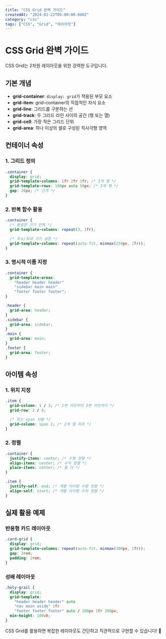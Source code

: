 ```yaml
---
title: "CSS Grid 완벽 가이드"
createdAt: "2024-01-22T09:00:00.000Z"
category: "css"
tags: ["CSS", "Grid", "레이아웃"]
---
```


# CSS Grid 완벽 가이드

CSS Grid는 2차원 레이아웃을 위한 강력한 도구입니다.

## 기본 개념

- **grid-container**: `display: grid`가 적용된 부모 요소
- **grid-item**: grid-container의 직접적인 자식 요소
- **grid-line**: 그리드를 구분하는 선
- **grid-track**: 두 그리드 라인 사이의 공간 (행 또는 열)
- **grid-cell**: 가장 작은 그리드 단위
- **grid-area**: 하나 이상의 셀로 구성된 직사각형 영역

## 컨테이너 속성

### 1. 그리드 정의

```css
.container {
  display: grid;
  grid-template-columns: 1fr 2fr 1fr; /* 3개 열 */
  grid-template-rows: 100px auto 50px; /* 3개 행 */
  gap: 20px; /* 간격 */
}
```

### 2. 반복 함수 활용

```css
.container {
  /* 동일한 크기 반복 */
  grid-template-columns: repeat(3, 1fr);

  /* 최소/최대 크기 설정 */
  grid-template-columns: repeat(auto-fit, minmax(250px, 1fr));
}
```

### 3. 명시적 이름 지정

```css
.container {
  grid-template-areas:
    "header header header"
    "sidebar main main"
    "footer footer footer";
}

.header {
  grid-area: header;
}
.sidebar {
  grid-area: sidebar;
}
.main {
  grid-area: main;
}
.footer {
  grid-area: footer;
}
```

## 아이템 속성

### 1. 위치 지정

```css
.item {
  grid-column: 1 / 3; /* 1번 라인부터 3번 라인까지 */
  grid-row: 2 / 4;

  /* 또는 span 사용 */
  grid-column: span 2; /* 2개 열 차지 */
}
```

### 2. 정렬

```css
.container {
  justify-items: center; /* 수평 정렬 */
  align-items: center; /* 수직 정렬 */
  place-items: center; /* 둘 다 */
}

.item {
  justify-self: end; /* 개별 아이템 수평 정렬 */
  align-self: start; /* 개별 아이템 수직 정렬 */
}
```

## 실제 활용 예제

### 반응형 카드 레이아웃

```css
.card-grid {
  display: grid;
  grid-template-columns: repeat(auto-fit, minmax(300px, 1fr));
  gap: 2rem;
  padding: 2rem;
}
```

### 성배 레이아웃

```css
.holy-grail {
  display: grid;
  grid-template:
    "header header header" auto
    "nav main aside" 1fr
    "footer footer footer" auto / 200px 1fr 200px;
  min-height: 100vh;
}
```

CSS Grid를 활용하면 복잡한 레이아웃도 간단하고 직관적으로 구현할 수 있습니다! 🎯
